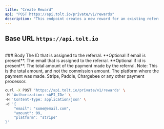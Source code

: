 ```yaml
---
title: "Create Reward"
api: "POST https://api.tolt.io/private/v1/rewards"
description: "This endpoint creates a new reward for an existing referral"
---
```


## Base URL `https://api.tolt.io`

<br />
### Body

<ParamField body="referralId*" type="string">
  The ID that is assigned to the referral. **Optional if email is present**.
</ParamField>

<ParamField body="referralEmail*" type="string">
  The email that is assigned to the referral. **Optional if id is present**.
</ParamField>

<ParamField body="amount*" type="number">
  The total amount of the payment made by the referral. Note: This is the total
  amount, and not the commission amount.
</ParamField>

<ParamField body="platform*" type="string">
  The platform where the payment was made. Stripe, Paddle, Chargebee or any
  other payment processor.
</ParamField>

<RequestExample>

```bash Example Request
curl -X POST 'https://api.tolt.io/private/v1/rewards' \
-H 'Authorization: <API_ID>' \
-H 'Content-Type: application/json' \
-d '{
    "email": "some@email.com",
    "amount": 99,
    "platform": "stripe"
}'
```

</RequestExample>
